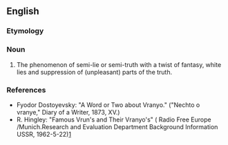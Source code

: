 ==English==
===Etymology===
{{Russ.}}
===Noun===
{{en-noun|-}}
# The phenomenon of semi-lie or semi-truth with a twist of fantasy, white lies and suppression of (unpleasant) parts of the truth.

===References===
*Fyodor Dostoyevsky: "A Word or Two about Vranyo." ("Nechto o vranye," Diary of a Writer, 1873, XV.)
*R. Hingley: "Famous Vrun's and Their Vranyo's" ( Radio Free Europe /Munich.Research and Evaluation Department Background Information USSR, 1962-5-22)[http://www.osa.ceu.hu/files/holdings/300/8/3/text/60-3-312.shtml]